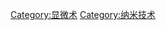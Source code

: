 {{Commonscat|Scanning probe microscopy}}

[[Category:显微术|Category:显微术]]
[[Category:纳米技术|Category:纳米技术]]